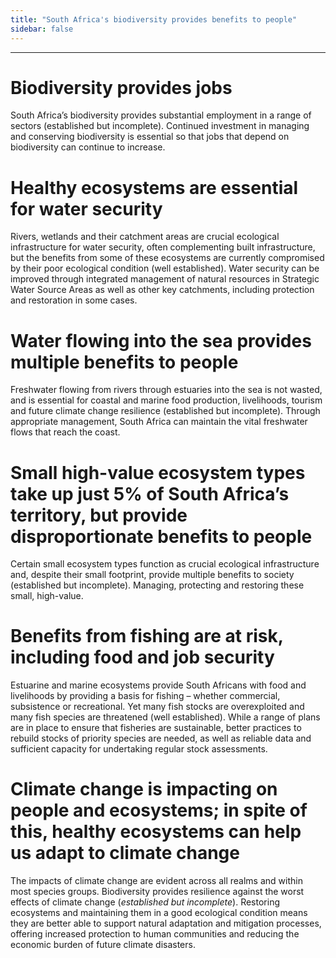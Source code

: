 ```yaml
---
title: "South Africa's biodiversity provides benefits to people"
sidebar: false
---
```


------------------------------------------------------------------------

# Biodiversity provides jobs

South Africa's biodiversity provides substantial employment in a range of sectors (established but incomplete). Continued investment in managing and conserving biodiversity is essential so that jobs that depend on biodiversity can continue to increase.

# Healthy ecosystems are essential for water security

Rivers, wetlands and their catchment areas are crucial ecological infrastructure for water security, often complementing built infrastructure, but the benefits from some of these ecosystems are currently compromised by their poor ecological condition (well established). Water security can be improved through integrated management of natural resources in Strategic Water Source Areas as well as other key catchments, including protection and restoration in some cases.

# Water flowing into the sea provides multiple benefits to people

Freshwater flowing from rivers through estuaries into the sea is not wasted, and is essential for coastal and marine food production, livelihoods, tourism and future climate change resilience (established but incomplete). Through appropriate management, South Africa can maintain the vital freshwater flows that reach the coast.

# Small high-value ecosystem types take up just 5% of South Africa's territory, but provide disproportionate benefits to people

Certain small ecosystem types function as crucial ecological infrastructure and, despite their small footprint, provide multiple benefits to society (established but incomplete). Managing, protecting and restoring these small, high-value.

# Benefits from fishing are at risk, including food and job security

Estuarine and marine ecosystems provide South Africans with food and livelihoods by providing a basis for fishing -- whether commercial, subsistence or recreational. Yet many fish stocks are overexploited and many fish species are threatened (well established). While a range of plans are in place to ensure that fisheries are sustainable, better practices to rebuild stocks of priority species are needed, as well as reliable data and sufficient capacity for undertaking regular stock assessments.

# Climate change is impacting on people and ecosystems; in spite of this, healthy ecosystems can help us adapt to climate change

The impacts of climate change are evident across all realms and within most species groups. Biodiversity provides resilience against the worst effects of climate change (*established but incomplete*). Restoring ecosystems and maintaining them in a good ecological condition means they are better able to support natural adaptation and mitigation processes, offering increased protection to human communities and reducing the economic burden of future climate disasters.
